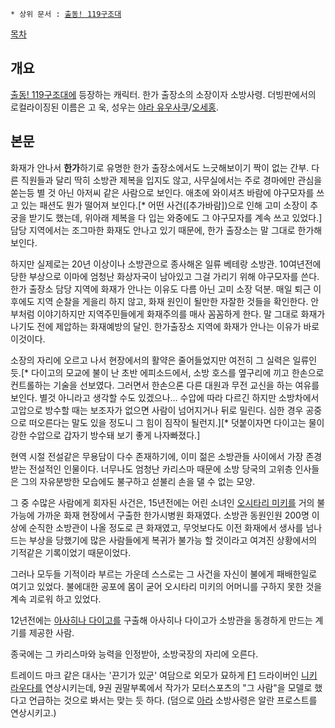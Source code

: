  * 상위 문서 : [[출동! 119구조대]]

[[목차]]

== 개요 ==
[[출동! 119구조대]]에 등장하는 캐릭터. 한가 출장소의 소장이자 소방사령.
더빙판에서의 로컬라이징된 이름은 고 욱, 성우는 [[야라 유우사쿠]]/[[오세홍]].

== 본문 ==
화재가 안나서 '''한가'''하기로 유명한 한가 출장소에서도 느긋해보이기 짝이 없는 간부. 다른 직원들과 달리 딱히 소방관 제복을 입지도 않고, 사무실에서는 주로 경마에만 관심을 쏟는등 별 것 아닌 아저씨 같은 사람으로 보인다. 애초에 와이셔츠 바람에 야구모자를 쓰고 있는 패션도 뭔가 떨어져 보인다.[* 어떤 사건([추가바람])으로 인해 고미 소장이 추궁을 받기도 했는데, 위아래 제복을 다 입는 와중에도 그 야구모자를 계속 쓰고 있었다.] 담당 지역에서는 조그마한 화재도 안나고 있기 때문에, 한가 출장소는 말 그대로 한가해 보인다.

하지만 실제로는 20년 이상이나 소방관으로 종사해온 일류 베테랑 소방관. 10여년전에 당한 부상으로 이마에 엄청난 화상자국이 남아있고 그걸 가리기 위해 야구모자를 쓴다. 한가 출장소 담당 지역에 화재가 안나는 이유도 다름 아닌 고미 소장 덕분. 매일 퇴근 이후에도 지역 순찰을 게을리 하지 않고, 화재 원인이 될만한 자잘한 것들을 확인한다. 안부처럼 이야기하지만 지역주민들에게 화재주의를 매사 꼼꼼하게 한다. 말 그대로 화재가 나기도 전에 제압하는 화재예방의 달인. 한가출장소 지역에 화재가 안나는 이유가 바로 이것이다.

소장의 자리에 오르고 나서 현장에서의 활약은 줄어들었지만 여전히 그 실력은 일류인 듯.[* 다이고의 모교에 불이 난 초반 에피소드에서, 소방 호스를 옆구리에 끼고 한손으로 컨트롤하는 기술을 선보였다. 그러면서 한손으론 다른 대원과 무전 교신을 하는 여유를 보인다. 별것 아니라고 생각할 수도 있겠으나… 수압에 따라 다르긴 하지만 소방차에서 고압으로 방수할 때는 보조자가 없으면 사람이 넘어지거나 뒤로 밀린다. 심한 경우 공중으로 떠오른다는 말도 있을 정도니 그 힘이 짐작이 될런지.][* 덧붙이자면 다이고는 물이 강한 수압으로 갑자기 방수돼 보기 좋게 나자빠졌다.]

현역 시절 전설같은 무용담이 다수 존재하기에, 이미 젊은 소방관들 사이에서 가장 존경받는 전설적인 인물이다. 너무나도 엄청난 카리스마 때문에 소방 당국의 고위층 인사들은 그의 자유분방한 모습에도 불구하고 섣불리 손을 댈 수 없는 모양.

그 중 수많은 사람에게 회자된 사건은, 15년전에는 어린 소녀인 [[오시타리 미키]]를 거의 불가능에 가까운 화재 현장에서 구출한 한가시병원 화재였다. 소방관 동원인원 200명 이상에 순직한 소방관이 나올 정도로 큰 화재였고, 무엇보다도 이전 화재에서 생사를 넘나드는 부상을 당했기에 많은 사람들에게 복귀가 불가능 할 것이라고 여겨진 상황에서의 기적같은 기록이었기 때문이었다. 

그러나 모두들 기적이라 부르는 가운데 스스로는 그 사건을 자신이 불에게 패배한일로 여기고 있었다. 불에대한 공포에 몸이 굳어 오시타리 미키의 어머니를 구하지 못한 것을 계속 괴로워 하고 있었다.

12년전에는 [[아사히나 다이고]]를 구출해 아사히나 다이고가 소방관을 동경하게 만드는 계기를 제공한 사람.

종국에는 그 카리스마와 능력을 인정받아, 소방국장의 자리에 오른다.

트레이드 마크 같은 대사는 '끈기가 있군'
여담으로 외모가 묘하게 [[F1]] 드라이버인 [[니키 라우다]]를 연상시키는데, 9권 권말부록에서 작가가 모터스포츠의 "그 사람"을 모델로 했다고 언급하는 것으로 봐서는 맞는 듯 하다. (덤으로 [[아라]] 소방사령은 알란 프로스트를 연상시키고.) 
